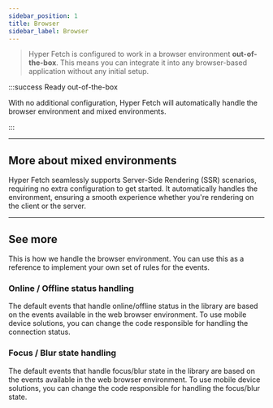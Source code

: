```yaml
---
sidebar_position: 1
title: Browser
sidebar_label: Browser
---
```


> Hyper Fetch is configured to work in a browser environment **out-of-the-box**. This means you can integrate it into
> any browser-based application without any initial setup.

:::success Ready out-of-the-box

With no additional configuration, Hyper Fetch will automatically handle the browser environment and mixed environments.

:::

---

## More about mixed environments

Hyper Fetch seamlessly supports Server-Side Rendering (SSR) scenarios, requiring no extra configuration to get started.
It automatically handles the environment, ensuring a smooth experience whether you're rendering on the client or the
server.

<LinkCard
  type="guides"
  title="Server-Side Rendering (SSR)"
  description="Learn more about Server-Side Rendering (SSR)."
  to="/docs/guides/ssr"
/>

---

## See more

This is how we handle the browser environment. You can use this as a reference to implement your own set of rules for
the events.

### Online / Offline status handling

The default events that handle online/offline status in the library are based on the events available in the web browser
environment. To use mobile device solutions, you can change the code responsible for handling the connection status.

<LinkCard
  type="guides"
  title="Online / Offline status handling"
  description="Learn more about online / offline status handling."
  to="/docs/guides/online-offline"
/>

### Focus / Blur state handling

The default events that handle focus/blur state in the library are based on the events available in the web browser
environment. To use mobile device solutions, you can change the code responsible for handling the focus/blur state.

<LinkCard
  type="guides"
  title="Focus / Blur state handling"
  description="Learn more about focus / blur state handling."
  to="/docs/guides/focus-blur"
/>

